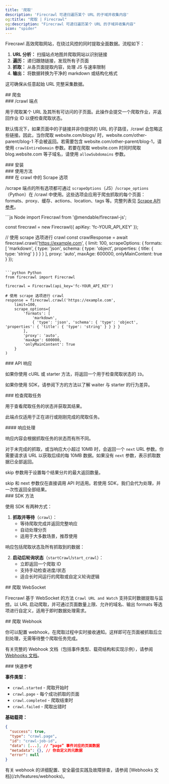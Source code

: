 ```yaml
---
title: '爬取'
description: 'Firecrawl 可递归遍历某个 URL 的子域并收集内容'
og:title: "爬取 | Firecrawl"
og:description: "Firecrawl 可递归遍历某个 URL 的子域并收集内容"
icon: "spider"
---
```



Firecrawl 高效爬取网站，在绕过风控的同时提取全面数据。流程如下：

1. **URL 分析：** 扫描站点地图并爬取网站以识别链接
2. **遍历：** 递归跟随链接，发现所有子页面
3. **抓取：** 从各页面提取内容，处理 JS 与速率限制
4. **输出：** 将数据转换为干净的 markdown 或结构化格式

这可确保从任意起始 URL 完整采集数据。

<div id="crawling">
  ## 爬虫
</div>

<div id="crawl-endpoint">
  ### /crawl 端点
</div>

用于爬取某个 URL 及其所有可访问的子页面。此操作会提交一个爬取作业，并返回作业 ID 以便检查爬取状态。

<Warning>默认情况下，如果页面中的子链接并非你提供的 URL 的子路径，/crawl 会忽略这些链接。因此，当你爬取 website.com/blogs/ 时，website.com/other-parent/blog-1 不会被返回。若需要包含 website.com/other-parent/blog-1，请使用 `crawlEntireDomain` 参数。若要在爬取 website.com 时同时爬取 blog.website.com 等子域名，请使用 `allowSubdomains` 参数。</Warning>

<div id="installation">
  ### 安装
</div>

<CodeGroup>
  <InstallationPython />

  <InstallationNode />
</CodeGroup>

<div id="usage">
  ### 使用方法
</div>

<CodeGroup>
  <CrawlPython />

  <CrawlNode />

  <CrawlCURL />
</CodeGroup>

<div id="scrape-options-in-crawl">
  ### 在 crawl 中的 Scrape 选项
</div>

/scrape 端点的所有选项都可通过 `scrapeOptions`（JS）/`scrape_options`（Python）在 /crawl 中使用。这些选项会应用于爬虫抓取的每个页面：formats、proxy、缓存、actions、location、tags 等。完整列表见 [Scrape API 参考](https://docs.firecrawl.dev/api-reference/endpoint/scrape)。

<CodeGroup>
  ```js Node
  import Firecrawl from '@mendable/firecrawl-js';

  const firecrawl = new Firecrawl({ apiKey: 'fc-YOUR_API_KEY' });

  // 使用 scrape 选项进行 crawl
  const crawlResponse = await firecrawl.crawl('https://example.com', {
    limit: 100,
    scrapeOptions: {
      formats: [
        'markdown',
        { type: 'json', schema: { type: 'object', properties: { title: { type: 'string' } } } }
      ],
      proxy: 'auto',
      maxAge: 600000,
      onlyMainContent: true
    }
  });
  ```

  ```python Python
  from firecrawl import Firecrawl

  firecrawl = Firecrawl(api_key='fc-YOUR_API_KEY')

  # 使用 scrape 选项进行 crawl
  response = firecrawl.crawl('https://example.com',
      limit=100,
      scrape_options={
          'formats': [
              'markdown',
              { 'type': 'json', 'schema': { 'type': 'object', 'properties': { 'title': { 'type': 'string' } } } }
          ],
          'proxy': 'auto',
          'maxAge': 600000,
          'onlyMainContent': True
      }
  )
  ```
</CodeGroup>

<div id="api-response">
  ### API 响应
</div>

如果你使用 cURL 或 starter 方法，将返回一个用于检查爬取状态的 `ID`。

<Note>如果你使用 SDK，请参阅下方的方法以了解 waiter 与 starter 的行为差异。</Note>

<StartCrawlOutput />

<div id="check-crawl-job">
  ### 检查爬取任务
</div>

用于查看爬取任务的状态并获取其结果。

<Note>此端点仅适用于正在进行或刚刚完成的爬取任务。</Note>

<CodeGroup>
  <CheckCrawlJobPython />

  <CheckCrawlJobNode />

  <CheckCrawlJobCURL />
</CodeGroup>

<div id="response-handling">
  #### 响应处理
</div>

响应内容会根据抓取任务的状态而有所不同。

对于未完成的抓取，或当响应大小超过 10MB 时，会返回一个 `next` URL 参数。你需要请求该 URL 以获取后续的每 10MB 数据。如果没有 `next` 参数，表示抓取数据已全部返回。

skip 参数用于设置每个结果分片的最大返回数量。

<Info>
  skip 和 next 参数仅在直接调用 API 时适用。若使用 SDK，我们会代为处理，并一次性返回全部结果。
</Info>

<CodeGroup>
  <CheckCrawlJobOutputScraping />

  <CheckCrawlJobOutputCompleted />
</CodeGroup>

<div id="sdk-methods">
  ### SDK 方法
</div>

使用 SDK 有两种方式：

1. **抓取并等待**（`crawl`）：
   * 等待爬取完成并返回完整响应
   * 自动处理分页
   * 适用于大多数场景，推荐使用

<CodeGroup>
  <PythonCrawlExample />

  <NodeCrawlExample />
</CodeGroup>

响应包括爬取状态及所有抓取到的数据：

<CodeGroup>
  <PythonCrawlExampleResponse />

  <NodeCrawlExampleResponse />
</CodeGroup>

2. **启动后轮询状态**（`startCrawl`/`start_crawl`）：
   * 立即返回一个爬取 ID
   * 支持手动检查进度/状态
   * 适合长时间运行的爬取或自定义轮询逻辑

<CodeGroup>
  <StartCrawlPython />

  <StartCrawlNode />

  <StartCrawlCURL />
</CodeGroup>

<div id="crawl-websocket">
  ## 爬取 WebSocket
</div>

Firecrawl 基于 WebSocket 的方法 `Crawl URL and Watch` 支持实时数据提取与监控。以 URL 启动爬取，并可通过页面数量上限、允许的域名、输出 formats 等选项进行自定义，适用于即时数据处理需求。

<CodeGroup>
  <CrawlWebSocketPython />

  <CrawlWebSocketNode />
</CodeGroup>

<div id="crawl-webhook">
  ## 爬取 Webhook
</div>

你可以配置 webhook，在爬取过程中实时接收通知。这样即可在页面被抓取后立刻处理，无需等待整个爬取任务完成。

<CrawlWebhookCURL />

有关完整的 Webhook 文档（包括事件类型、载荷结构和实现示例），请参阅[Webhooks 文档](/zh/features/webhooks)。

<div id="quick-reference">
  ### 快速参考
</div>

**事件类型：**

* `crawl.started` - 爬取开始时
* `crawl.page` - 每个成功抓取的页面
* `crawl.completed` - 爬取结束时
* `crawl.failed` - 爬取出错时

**基础载荷：**

```json
{
  "success": true,
  "type": "crawl.page",
  "id": "crawl-job-id",
  "data": [...], // “page” 事件对应的页面数据
  "metadata": {}, // 你自定义的元数据
  "error": null
}
```

<Note>
  有关 webhook 的详细配置、安全最佳实践及故障排查，请参阅 [Webhooks 文档](/zh/features/webhooks)。
</Note>
